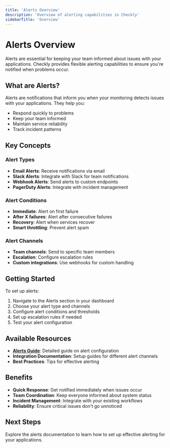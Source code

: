```yaml
---
title: 'Alerts Overview'
description: 'Overview of alerting capabilities in Checkly'
sidebarTitle: 'Overview'
---
```


# Alerts Overview

Alerts are essential for keeping your team informed about issues with your applications. Checkly provides flexible alerting capabilities to ensure you're notified when problems occur.

## What are Alerts?

Alerts are notifications that inform you when your monitoring detects issues with your applications. They help you:

- Respond quickly to problems
- Keep your team informed
- Maintain service reliability
- Track incident patterns

## Key Concepts

### Alert Types
- **Email Alerts**: Receive notifications via email
- **Slack Alerts**: Integrate with Slack for team notifications
- **Webhook Alerts**: Send alerts to custom endpoints
- **PagerDuty Alerts**: Integrate with incident management

### Alert Conditions
- **Immediate**: Alert on first failure
- **After X failures**: Alert after consecutive failures
- **Recovery**: Alert when services recover
- **Smart throttling**: Prevent alert spam

### Alert Channels
- **Team channels**: Send to specific team members
- **Escalation**: Configure escalation rules
- **Custom integrations**: Use webhooks for custom handling

## Getting Started

To set up alerts:

1. Navigate to the Alerts section in your dashboard
2. Choose your alert type and channels
3. Configure alert conditions and thresholds
4. Set up escalation rules if needed
5. Test your alert configuration

## Available Resources

- **[Alerts Guide](/docs/platform/communicate/alerts)**: Detailed guide on alert configuration
- **Integration Documentation**: Setup guides for different alert channels
- **Best Practices**: Tips for effective alerting

## Benefits

- **Quick Response**: Get notified immediately when issues occur
- **Team Coordination**: Keep everyone informed about system status
- **Incident Management**: Integrate with your existing workflows
- **Reliability**: Ensure critical issues don't go unnoticed

## Next Steps

Explore the alerts documentation to learn how to set up effective alerting for your applications. 